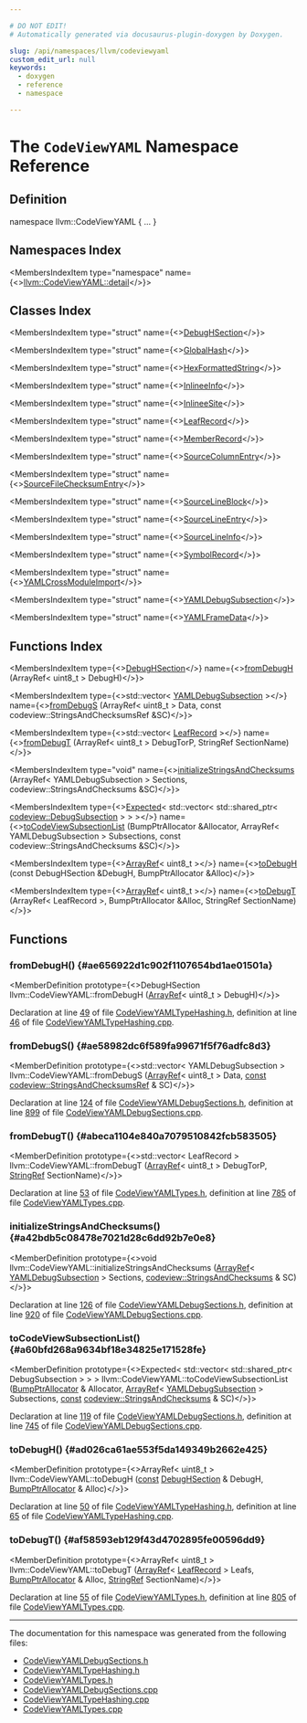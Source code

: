 ```yaml
---

# DO NOT EDIT!
# Automatically generated via docusaurus-plugin-doxygen by Doxygen.

slug: /api/namespaces/llvm/codeviewyaml
custom_edit_url: null
keywords:
  - doxygen
  - reference
  - namespace

---
```





# The `CodeViewYAML` Namespace Reference

<DoxygenPage pluginConfig={pluginConfig}>



## Definition

<CodeBlock>namespace llvm::CodeViewYAML &#123; ... &#125;</CodeBlock>

## Namespaces Index

<MembersIndex>

<MembersIndexItem
  type="namespace"
  name={<><a href="/docs/api/namespaces/llvm/codeviewyaml/detail">llvm::CodeViewYAML::detail</a></>}>
</MembersIndexItem>

</MembersIndex>

## Classes Index

<MembersIndex>

<MembersIndexItem
  type="struct"
  name={<><a href="/docs/api/structs/llvm/codeviewyaml/debughsection">DebugHSection</a></>}>
</MembersIndexItem>

<MembersIndexItem
  type="struct"
  name={<><a href="/docs/api/structs/llvm/codeviewyaml/globalhash">GlobalHash</a></>}>
</MembersIndexItem>

<MembersIndexItem
  type="struct"
  name={<><a href="/docs/api/structs/llvm/codeviewyaml/hexformattedstring">HexFormattedString</a></>}>
</MembersIndexItem>

<MembersIndexItem
  type="struct"
  name={<><a href="/docs/api/structs/llvm/codeviewyaml/inlineeinfo">InlineeInfo</a></>}>
</MembersIndexItem>

<MembersIndexItem
  type="struct"
  name={<><a href="/docs/api/structs/llvm/codeviewyaml/inlineesite">InlineeSite</a></>}>
</MembersIndexItem>

<MembersIndexItem
  type="struct"
  name={<><a href="/docs/api/structs/llvm/codeviewyaml/leafrecord">LeafRecord</a></>}>
</MembersIndexItem>

<MembersIndexItem
  type="struct"
  name={<><a href="/docs/api/structs/llvm/codeviewyaml/memberrecord">MemberRecord</a></>}>
</MembersIndexItem>

<MembersIndexItem
  type="struct"
  name={<><a href="/docs/api/structs/llvm/codeviewyaml/sourcecolumnentry">SourceColumnEntry</a></>}>
</MembersIndexItem>

<MembersIndexItem
  type="struct"
  name={<><a href="/docs/api/structs/llvm/codeviewyaml/sourcefilechecksumentry">SourceFileChecksumEntry</a></>}>
</MembersIndexItem>

<MembersIndexItem
  type="struct"
  name={<><a href="/docs/api/structs/llvm/codeviewyaml/sourcelineblock">SourceLineBlock</a></>}>
</MembersIndexItem>

<MembersIndexItem
  type="struct"
  name={<><a href="/docs/api/structs/llvm/codeviewyaml/sourcelineentry">SourceLineEntry</a></>}>
</MembersIndexItem>

<MembersIndexItem
  type="struct"
  name={<><a href="/docs/api/structs/llvm/codeviewyaml/sourcelineinfo">SourceLineInfo</a></>}>
</MembersIndexItem>

<MembersIndexItem
  type="struct"
  name={<><a href="/docs/api/structs/llvm/codeviewyaml/symbolrecord">SymbolRecord</a></>}>
</MembersIndexItem>

<MembersIndexItem
  type="struct"
  name={<><a href="/docs/api/structs/llvm/codeviewyaml/yamlcrossmoduleimport">YAMLCrossModuleImport</a></>}>
</MembersIndexItem>

<MembersIndexItem
  type="struct"
  name={<><a href="/docs/api/structs/llvm/codeviewyaml/yamldebugsubsection">YAMLDebugSubsection</a></>}>
</MembersIndexItem>

<MembersIndexItem
  type="struct"
  name={<><a href="/docs/api/structs/llvm/codeviewyaml/yamlframedata">YAMLFrameData</a></>}>
</MembersIndexItem>

</MembersIndex>

## Functions Index

<MembersIndex>

<MembersIndexItem
  type={<><a href="/docs/api/structs/llvm/codeviewyaml/debughsection">DebugHSection</a></>}
  name={<><a href="#ae656922d1c902f1107654bd1ae01501a">fromDebugH</a> (ArrayRef&lt; uint8&#95;t &gt; DebugH)</>}>
</MembersIndexItem>

<MembersIndexItem
  type={<>std::vector&lt; <a href="/docs/api/structs/llvm/codeviewyaml/yamldebugsubsection">YAMLDebugSubsection</a> &gt;</>}
  name={<><a href="#ae58982dc6f589fa99671f5f76adfc8d3">fromDebugS</a> (ArrayRef&lt; uint8&#95;t &gt; Data, const codeview::StringsAndChecksumsRef &amp;SC)</>}>
</MembersIndexItem>

<MembersIndexItem
  type={<>std::vector&lt; <a href="/docs/api/structs/llvm/codeviewyaml/leafrecord">LeafRecord</a> &gt;</>}
  name={<><a href="#abeca1104e840a7079510842fcb583505">fromDebugT</a> (ArrayRef&lt; uint8&#95;t &gt; DebugTorP, StringRef SectionName)</>}>
</MembersIndexItem>

<MembersIndexItem
  type="void"
  name={<><a href="#a42bdb5c08478e7021d28c6dd92b7e0e8">initializeStringsAndChecksums</a> (ArrayRef&lt; YAMLDebugSubsection &gt; Sections, codeview::StringsAndChecksums &amp;SC)</>}>
</MembersIndexItem>

<MembersIndexItem
  type={<><a href="/docs/api/classes/llvm/expected">Expected</a>&lt; std::vector&lt; std::shared&#95;ptr&lt; <a href="/docs/api/classes/llvm/codeview/debugsubsection">codeview::DebugSubsection</a> &gt; &gt; &gt;</>}
  name={<><a href="#a60bfd268a9634bf18e34825e171528fe">toCodeViewSubsectionList</a> (BumpPtrAllocator &amp;Allocator, ArrayRef&lt; YAMLDebugSubsection &gt; Subsections, const codeview::StringsAndChecksums &amp;SC)</>}>
</MembersIndexItem>

<MembersIndexItem
  type={<><a href="/docs/api/classes/llvm/arrayref">ArrayRef</a>&lt; uint8&#95;t &gt;</>}
  name={<><a href="#ad026ca61ae553f5da149349b2662e425">toDebugH</a> (const DebugHSection &amp;DebugH, BumpPtrAllocator &amp;Alloc)</>}>
</MembersIndexItem>

<MembersIndexItem
  type={<><a href="/docs/api/classes/llvm/arrayref">ArrayRef</a>&lt; uint8&#95;t &gt;</>}
  name={<><a href="#af58593eb129f43d4702895fe00596dd9">toDebugT</a> (ArrayRef&lt; LeafRecord &gt;, BumpPtrAllocator &amp;Alloc, StringRef SectionName)</>}>
</MembersIndexItem>

</MembersIndex>


<SectionDefinition>

## Functions

### fromDebugH() {#ae656922d1c902f1107654bd1ae01501a}

<MemberDefinition
  prototype={<>DebugHSection llvm::CodeViewYAML::fromDebugH (<a href="/docs/api/classes/llvm/arrayref">ArrayRef</a>&lt; uint8&#95;t &gt; DebugH)</>}>

Declaration at line <a href="/docs/api/files/include/include/llvm/include/llvm/objectyaml/codeviewyamltypehashing-h/#l00049">49</a> of file <a href="/docs/api/files/include/include/llvm/include/llvm/objectyaml/codeviewyamltypehashing-h">CodeViewYAMLTypeHashing.h</a>, definition at line <a href="/docs/api/files/lib/lib/objectyaml/codeviewyamltypehashing-cpp/#l00046">46</a> of file <a href="/docs/api/files/lib/lib/objectyaml/codeviewyamltypehashing-cpp">CodeViewYAMLTypeHashing.cpp</a>.
</MemberDefinition>

### fromDebugS() {#ae58982dc6f589fa99671f5f76adfc8d3}

<MemberDefinition
  prototype={<>std::vector&lt; YAMLDebugSubsection &gt; llvm::CodeViewYAML::fromDebugS (<a href="/docs/api/classes/llvm/arrayref">ArrayRef</a>&lt; uint8&#95;t &gt; Data, <a href="/docs/api/files/lib/lib/target/lib/target/aarch64/aarch64promoteconstant-cpp/#a90f8350fecae261c25be85d38b451bff">const</a> <a href="/docs/api/classes/llvm/codeview/stringsandchecksumsref">codeview::StringsAndChecksumsRef</a> &amp; SC)</>}>

Declaration at line <a href="/docs/api/files/include/include/llvm/include/llvm/objectyaml/codeviewyamldebugsections-h/#l00124">124</a> of file <a href="/docs/api/files/include/include/llvm/include/llvm/objectyaml/codeviewyamldebugsections-h">CodeViewYAMLDebugSections.h</a>, definition at line <a href="/docs/api/files/lib/lib/objectyaml/codeviewyamldebugsections-cpp/#l00899">899</a> of file <a href="/docs/api/files/lib/lib/objectyaml/codeviewyamldebugsections-cpp">CodeViewYAMLDebugSections.cpp</a>.
</MemberDefinition>

### fromDebugT() {#abeca1104e840a7079510842fcb583505}

<MemberDefinition
  prototype={<>std::vector&lt; LeafRecord &gt; llvm::CodeViewYAML::fromDebugT (<a href="/docs/api/classes/llvm/arrayref">ArrayRef</a>&lt; uint8&#95;t &gt; DebugTorP, <a href="/docs/api/classes/llvm/stringref">StringRef</a> SectionName)</>}>

Declaration at line <a href="/docs/api/files/include/include/llvm/include/llvm/objectyaml/codeviewyamltypes-h/#l00053">53</a> of file <a href="/docs/api/files/include/include/llvm/include/llvm/objectyaml/codeviewyamltypes-h">CodeViewYAMLTypes.h</a>, definition at line <a href="/docs/api/files/lib/lib/objectyaml/codeviewyamltypes-cpp/#l00785">785</a> of file <a href="/docs/api/files/lib/lib/objectyaml/codeviewyamltypes-cpp">CodeViewYAMLTypes.cpp</a>.
</MemberDefinition>

### initializeStringsAndChecksums() {#a42bdb5c08478e7021d28c6dd92b7e0e8}

<MemberDefinition
  prototype={<>void llvm::CodeViewYAML::initializeStringsAndChecksums (<a href="/docs/api/classes/llvm/arrayref">ArrayRef</a>&lt; <a href="/docs/api/structs/llvm/codeviewyaml/yamldebugsubsection">YAMLDebugSubsection</a> &gt; Sections, <a href="/docs/api/classes/llvm/codeview/stringsandchecksums">codeview::StringsAndChecksums</a> &amp; SC)</>}>

Declaration at line <a href="/docs/api/files/include/include/llvm/include/llvm/objectyaml/codeviewyamldebugsections-h/#l00126">126</a> of file <a href="/docs/api/files/include/include/llvm/include/llvm/objectyaml/codeviewyamldebugsections-h">CodeViewYAMLDebugSections.h</a>, definition at line <a href="/docs/api/files/lib/lib/objectyaml/codeviewyamldebugsections-cpp/#l00920">920</a> of file <a href="/docs/api/files/lib/lib/objectyaml/codeviewyamldebugsections-cpp">CodeViewYAMLDebugSections.cpp</a>.
</MemberDefinition>

### toCodeViewSubsectionList() {#a60bfd268a9634bf18e34825e171528fe}

<MemberDefinition
  prototype={<>Expected&lt; std::vector&lt; std::shared&#95;ptr&lt; DebugSubsection &gt; &gt; &gt; llvm::CodeViewYAML::toCodeViewSubsectionList (<a href="/docs/api/namespaces/llvm/#a8e612822d4ba7bb36c9c79582a567108">BumpPtrAllocator</a> &amp; Allocator, <a href="/docs/api/classes/llvm/arrayref">ArrayRef</a>&lt; <a href="/docs/api/structs/llvm/codeviewyaml/yamldebugsubsection">YAMLDebugSubsection</a> &gt; Subsections, <a href="/docs/api/files/lib/lib/target/lib/target/aarch64/aarch64promoteconstant-cpp/#a90f8350fecae261c25be85d38b451bff">const</a> <a href="/docs/api/classes/llvm/codeview/stringsandchecksums">codeview::StringsAndChecksums</a> &amp; SC)</>}>

Declaration at line <a href="/docs/api/files/include/include/llvm/include/llvm/objectyaml/codeviewyamldebugsections-h/#l00119">119</a> of file <a href="/docs/api/files/include/include/llvm/include/llvm/objectyaml/codeviewyamldebugsections-h">CodeViewYAMLDebugSections.h</a>, definition at line <a href="/docs/api/files/lib/lib/objectyaml/codeviewyamldebugsections-cpp/#l00745">745</a> of file <a href="/docs/api/files/lib/lib/objectyaml/codeviewyamldebugsections-cpp">CodeViewYAMLDebugSections.cpp</a>.
</MemberDefinition>

### toDebugH() {#ad026ca61ae553f5da149349b2662e425}

<MemberDefinition
  prototype={<>ArrayRef&lt; uint8&#95;t &gt; llvm::CodeViewYAML::toDebugH (<a href="/docs/api/files/lib/lib/target/lib/target/aarch64/aarch64promoteconstant-cpp/#a90f8350fecae261c25be85d38b451bff">const</a> <a href="/docs/api/structs/llvm/codeviewyaml/debughsection">DebugHSection</a> &amp; DebugH, <a href="/docs/api/namespaces/llvm/#a8e612822d4ba7bb36c9c79582a567108">BumpPtrAllocator</a> &amp; Alloc)</>}>

Declaration at line <a href="/docs/api/files/include/include/llvm/include/llvm/objectyaml/codeviewyamltypehashing-h/#l00050">50</a> of file <a href="/docs/api/files/include/include/llvm/include/llvm/objectyaml/codeviewyamltypehashing-h">CodeViewYAMLTypeHashing.h</a>, definition at line <a href="/docs/api/files/lib/lib/objectyaml/codeviewyamltypehashing-cpp/#l00065">65</a> of file <a href="/docs/api/files/lib/lib/objectyaml/codeviewyamltypehashing-cpp">CodeViewYAMLTypeHashing.cpp</a>.
</MemberDefinition>

### toDebugT() {#af58593eb129f43d4702895fe00596dd9}

<MemberDefinition
  prototype={<>ArrayRef&lt; uint8&#95;t &gt; llvm::CodeViewYAML::toDebugT (<a href="/docs/api/classes/llvm/arrayref">ArrayRef</a>&lt; <a href="/docs/api/structs/llvm/codeviewyaml/leafrecord">LeafRecord</a> &gt; Leafs, <a href="/docs/api/namespaces/llvm/#a8e612822d4ba7bb36c9c79582a567108">BumpPtrAllocator</a> &amp; Alloc, <a href="/docs/api/classes/llvm/stringref">StringRef</a> SectionName)</>}>

Declaration at line <a href="/docs/api/files/include/include/llvm/include/llvm/objectyaml/codeviewyamltypes-h/#l00055">55</a> of file <a href="/docs/api/files/include/include/llvm/include/llvm/objectyaml/codeviewyamltypes-h">CodeViewYAMLTypes.h</a>, definition at line <a href="/docs/api/files/lib/lib/objectyaml/codeviewyamltypes-cpp/#l00805">805</a> of file <a href="/docs/api/files/lib/lib/objectyaml/codeviewyamltypes-cpp">CodeViewYAMLTypes.cpp</a>.
</MemberDefinition>

</SectionDefinition>

<hr/>

The documentation for this namespace was generated from the following files:

<ul>
<li><a href="/docs/api/files/include/include/llvm/include/llvm/objectyaml/codeviewyamldebugsections-h">CodeViewYAMLDebugSections.h</a></li>
<li><a href="/docs/api/files/include/include/llvm/include/llvm/objectyaml/codeviewyamltypehashing-h">CodeViewYAMLTypeHashing.h</a></li>
<li><a href="/docs/api/files/include/include/llvm/include/llvm/objectyaml/codeviewyamltypes-h">CodeViewYAMLTypes.h</a></li>
<li><a href="/docs/api/files/lib/lib/objectyaml/codeviewyamldebugsections-cpp">CodeViewYAMLDebugSections.cpp</a></li>
<li><a href="/docs/api/files/lib/lib/objectyaml/codeviewyamltypehashing-cpp">CodeViewYAMLTypeHashing.cpp</a></li>
<li><a href="/docs/api/files/lib/lib/objectyaml/codeviewyamltypes-cpp">CodeViewYAMLTypes.cpp</a></li>
</ul>

</DoxygenPage>
